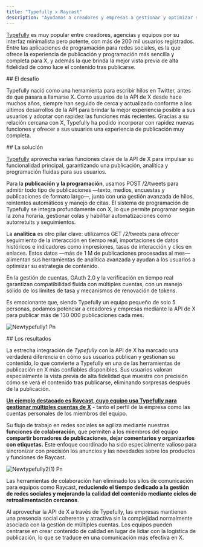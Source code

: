 ```yaml
---
title: "Typefully x Raycast"
description: "Ayudamos a creadores y empresas a gestionar y optimizar su contenido en X."
---
```


[Typefully](https://typefully.com/) es muy popular entre creadores, agencias y equipos por su interfaz minimalista pero potente, con más de 200 mil usuarios registrados. Entre las aplicaciones de programación para redes sociales, es la que ofrece la experiencia de publicación y programación más sencilla y completa para X, y además la que brinda la mejor vista previa de alta fidelidad de cómo luce el contenido tras publicarse.

<div id="the-challenge">
  ## El desafío
</div>

Typefully nació como una herramienta para escribir hilos en Twitter, antes de que pasara a llamarse X. Como usuarios de la API de X desde hace muchos años, siempre han seguido de cerca y actualizado conforme a los últimos desarrollos de la API para brindar la mejor experiencia posible a sus usuarios y adoptar con rapidez las funciones más recientes. Gracias a su relación cercana con X, Typefully ha podido incorporar con rapidez nuevas funciones y ofrecer a sus usuarios una experiencia de publicación muy completa.

<div id="the-solution">
  ## La solución
</div>

[Typefully](https://typefully.com/) aprovecha varias funciones clave de la API de X para impulsar su funcionalidad principal, garantizando una publicación, analítica y programación fluidas para sus usuarios.

Para la **publicación y la programación**, usamos POST /2/tweets para admitir todo tipo de publicaciones —texto, medios, encuestas y publicaciones de formato largo—, junto con una gestión avanzada de hilos, reintentos automáticos y manejo de citas. El sistema de programación de Typefully se integra profundamente con X, lo que permite programar según la zona horaria, gestionar colas y habilitar automatizaciones como autorretuits y seguimientos.

La **analítica** es otro pilar clave: utilizamos GET /2/tweets para ofrecer seguimiento de la interacción en tiempo real, importaciones de datos históricos e indicadores como impresiones, tasas de interacción y clics en enlaces. Estos datos —más de 1 M de publicaciones procesadas al mes— alimentan sus herramientas de analítica avanzada y ayudan a los usuarios a optimizar su estrategia de contenido.

En la gestión de cuentas, OAuth 2.0 y la verificación en tiempo real garantizan compatibilidad fluida con múltiples cuentas, con un manejo sólido de los límites de tasa y mecanismos de renovación de tokens.

Es emocionante que, siendo Typefully un equipo pequeño de solo 5 personas, podamos potenciar a creadores y empresas mediante la API de X para publicar más de 130 000 publicaciones cada mes.

![Newtypefully1 Pn](/images/newtypefully1.png)

<div id="the-results">
  ## Los resultados
</div>

La estrecha integración de _Typefully_ con la API de X ha marcado una verdadera diferencia en cómo sus usuarios publican y gestionan su contenido, lo que convierte a Typefully en una de las herramientas de publicación en X más confiables disponibles. Sus usuarios valoran especialmente la vista previa de alta fidelidad que muestra con precisión cómo se verá el contenido tras publicarse, eliminando sorpresas después de la publicación.

[**<u>Un ejemplo destacado es Raycast, cuyo equipo usa Typefully para gestionar múltiples cuentas de X</u>**](https://www.raycast.com/) - tanto el perfil de la empresa como las cuentas personales de los miembros del equipo.

Su flujo de trabajo en redes sociales se agiliza mediante nuestras **funciones de colaboración**, que permiten a los miembros del equipo **compartir borradores de publicaciones, dejar comentarios y organizarlos con etiquetas.** Este enfoque coordinado ha sido especialmente valioso para sincronizar con precisión los anuncios y las novedades sobre los productos y funciones de Raycast.

![Newtypefully2(1) Pn](/images/newtypefully2\(1\).png)

Las herramientas de colaboración han eliminado los silos de comunicación para equipos como Raycast, **reduciendo el tiempo dedicado a la gestión de redes sociales y mejorando la calidad del contenido mediante ciclos de retroalimentación cercanos**.

Al aprovechar la API de X a través de Typefully, las empresas mantienen una presencia social coherente y atractiva sin la complejidad normalmente asociada con la gestión de múltiples cuentas. Los equipos pueden centrarse en crear contenido de calidad en lugar de lidiar con la logística de publicación, lo que se traduce en una comunicación más efectiva en X.